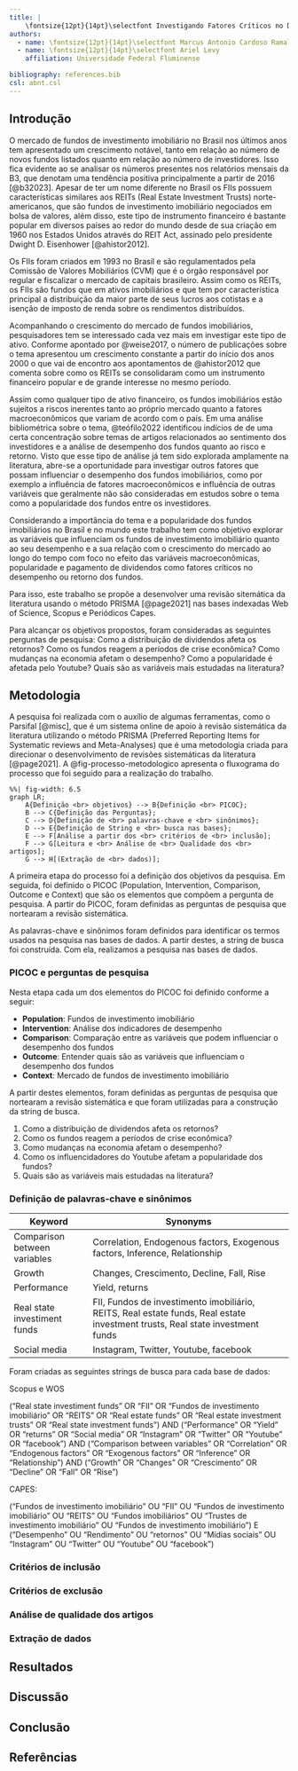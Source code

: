 ```yaml
---
title: |
    \fontsize{12pt}{14pt}\selectfont Investigando Fatores Críticos no Desempenho de Fundos de Investimento Imobiliário
authors:
  - name: \fontsize{12pt}{14pt}\selectfont Marcus Antonio Cardoso Ramalho
  - name: \fontsize{12pt}{14pt}\selectfont Ariel Levy
    affiliation: Universidade Federal Fluminense

bibliography: references.bib
csl: abnt.csl
---
```


\thispagestyle{fancy}

```{=tex}
\hypersetup{
    colorlinks=true,
    linkcolor=black,
    filecolor=black,      
    urlcolor=black,
    citecolor=black,
}
```
## Introdução

O mercado de fundos de investimento imobiliário no Brasil nos últimos anos tem apresentado um crescimento notável, tanto em relação ao número de novos fundos listados quanto em relação ao número de investidores. Isso fica evidente ao se analisar os números presentes nos relatórios mensais da B3, que denotam uma tendência positiva principalmente a partir de 2016 [@b32023]. Apesar de ter um nome diferente no Brasil os FIIs possuem características similares aos REITs (Real Estate Investment Trusts) norte-americanos, que são fundos de investimento imobiliário negociados em bolsa de valores, além disso, este tipo de instrumento financeiro é bastante popular em diversos países ao redor do mundo desde de sua criação em 1960 nos Estados Unidos através do REIT Act, assinado pelo presidente Dwight D. Eisenhower [@ahistor2012]. 

Os FIIs foram criados em 1993 no Brasil e são regulamentados pela Comissão de Valores Mobiliários (CVM) que é o órgão responsável por regular e fiscalizar o mercado de capitais brasileiro. Assim como os REITs, os FIIs são fundos que em ativos imobiliários e que tem por característica principal a distribuição da maior parte de seus lucros aos cotistas e a isenção de imposto de renda sobre os rendimentos distribuídos. 

Acompanhando o crescimento do mercado de fundos imobiliários, pesquisadores tem se interessado cada vez mais em investigar este tipo de ativo. Conforme apontado por @weise2017, o número de publicações sobre o tema apresentou um crescimento constante a partir do início dos anos 2000 o que vai de encontro aos apontamentos de @ahistor2012 que comenta sobre como os REITs se consolidaram como um instrumento financeiro popular e de grande interesse no mesmo período.

Assim como qualquer tipo de ativo financeiro, os fundos imobiliários estão sujeitos a riscos inerentes tanto ao próprio mercado quanto a fatores macroeconômicos que variam de acordo com o país. Em uma análise bibliométrica sobre o tema, @teófilo2022 identificou indícios de de uma certa concentração sobre temas de artigos relacionados ao sentimento dos investidores e a análise de desempenho dos fundos quanto ao risco e retorno. Visto que esse tipo de análise já tem sido explorada amplamente na literatura, abre-se a oportunidade para investigar outros fatores que possam influenciar o desempenho dos fundos imobiliários, como por exemplo a influência de fatores macroeconômicos e influência de outras variáveis que geralmente não são consideradas em estudos sobre o tema como a popularidade dos fundos entre os investidores. 

Considerando a importância do tema e a popularidade dos fundos imobiliários no Brasil e no mundo este trabalho tem como objetivo explorar as variáveis que influenciam os fundos de investimento imobiliário quanto ao seu desempenho e a sua relação com o crescimento do mercado ao longo do tempo com foco no efeito das variáveis macroeconômicas, popularidade e pagamento de dividendos como fatores críticos no desempenho ou retorno dos fundos.

Para isso, este trabalho se propõe a desenvolver uma revisão sitemática da literatura usando o método PRISMA [@page2021] nas bases indexadas Web of Science, Scopus e Periódicos Capes. 

Para alcançar os objetivos propostos, foram consideradas as seguintes perguntas de pesquisa: Como a distribuição de dividendos afeta os retornos? Como os fundos reagem a períodos de crise econômica? Como mudanças na economia afetam o desempenho? Como a popularidade é afetada pelo Youtube? Quais são as variáveis mais estudadas na literatura?

<!-- adicionar aqui as conclusões -->

## Metodologia 

A pesquisa foi realizada com o auxílio de algumas ferramentas, como o Parsifal [@misc], que é um sistema online de apoio à revisão sistemática da literatura utilizando o método PRISMA (Preferred Reporting Items for Systematic reviews and Meta-Analyses) que é uma metodologia criada para direcionar o desenvolvimento de revisões sistemáticas da literatura [@page2021]. A @fig-processo-metodologico apresenta o fluxograma do processo que foi seguido para a realização do trabalho.

::: {#fig-processo-metodologico fig-cap="Fluxograma do processo metodológico - Elaboração própria"}

```mermaid
%%| fig-width: 6.5
graph LR;
    A{Definição <br> objetivos} --> B{Definição <br> PICOC};
    B --> C{Definição das Perguntas};
    C --> D{Definição de <br> palavras-chave e <br> sinônimos};
    D --> E{Definição de String e <br> busca nas bases};
    E --> F[Análise a partir dos <br> critérios de <br> inclusão];
    F --> G[Leitura e <br> Análise de <br> Qualidade dos <br> artigos];
    G --> H[(Extração de <br> dados)];
```
<!-- aqui elaborar mais a metodologia prisma considerando os passos do método para a esta pesquisa -->

:::


<!-- revisar -->

A primeira etapa do processo foi a definição dos objetivos da pesquisa. Em seguida, foi definido o PICOC (Population, Intervention, Comparison, Outcome e Context) que são os elementos que compõem a pergunta de pesquisa. A partir do PICOC, foram definidas as perguntas de pesquisa que nortearam a revisão sistemática.

As palavras-chave e sinônimos foram definidos para identificar os termos usados na pesquisa nas bases de dados. A partir destes, a string de busca foi construída. Com ela, realizamos a pesquisa nas bases de dados.

### PICOC e perguntas de pesquisa

Nesta etapa cada um dos elementos do PICOC foi definido conforme a seguir: 

- **Population**: Fundos de investimento imobiliário
- **Intervention**: Análise dos indicadores de desempenho
- **Comparison**: Comparação entre as variáveis que podem influenciar o desempenho dos fundos
- **Outcome**: Entender quais são as variáveis que influenciam o desempenho dos fundos
- **Context**: Mercado de fundos de investimento imobiliário

A partir destes elementos, foram definidas as perguntas de pesquisa que nortearam a revisão sistemática e que foram utilizadas para a construção da string de busca.

1. Como a distribuição de dividendos afeta os retornos?
2. Como os fundos reagem a períodos de crise econômica?
3. Como mudanças na economia afetam o desempenho?
4. Como os influencidadores do Youtube afetam a popularidade dos fundos?
5. Quais são as variáveis mais estudadas na literatura?

### Definição de palavras-chave e sinônimos

| Keyword                      | Synonyms                                                                 |
|------------------------------|--------------------------------------------------------------------------|
| Comparison between variables | Correlation, Endogenous factors, Exogenous factors, Inference, Relationship |
| Growth                       | Changes, Crescimento, Decline, Fall, Rise                               |
| Performance                  | Yield, returns                                                           |
| Real state investiment funds | FII, Fundos de investimento imobiliário, REITS, Real estate funds, Real estate investment trusts, Real state investment funds |
| Social media                 | Instagram, Twitter, Youtube, facebook                                   |

Foram criadas as seguintes strings de busca para cada base de dados:

Scopus e WOS

("Real state investiment funds" OR "FII" OR "Fundos de investimento imobiliário" OR "REITS" OR "Real estate funds" OR "Real estate investment trusts" OR "Real state investment funds") AND ("Performance" OR "Yield" OR "returns" OR "Social media" OR "Instagram" OR "Twitter" OR "Youtube" OR "facebook") AND ("Comparison between variables" OR "Correlation" OR "Endogenous factors" OR "Exogenous factors" OR "Inference" OR "Relationship") AND ("Growth" OR "Changes" OR "Crescimento" OR "Decline" OR "Fall" OR "Rise")



CAPES:

("Fundos de investimento imobiliário" OU "FII" OU "Fundos de investimento imobiliário" OU "REITS" OU "Fundos imobiliários" OU "Trustes de investimento imobiliário" OU "Fundos de investimento imobiliário") E ("Desempenho" OU "Rendimento" OU "retornos" OU "Mídias sociais" OU "Instagram" OU "Twitter" OU "Youtube" OU "facebook") 

### Critérios de inclusão



### Critérios de exclusão

### Análise de qualidade dos artigos

### Extração de dados

## Resultados

## Discussão

## Conclusão


## Referências